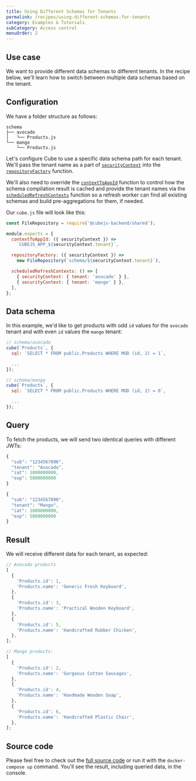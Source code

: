 ```yaml
---
title: Using Different Schemas for Tenants
permalink: /recipes/using-different-schemas-for-tenants
category: Examples & Tutorials
subCategory: Access control
menuOrder: 2
---
```


## Use case

We want to provide different data schemas to different tenants. In the recipe
below, we'll learn how to switch between multiple data schemas based on the
tenant.

## Configuration

We have a folder structure as follows:

```tree
schema
├── avocado
│   └── Products.js
└── mango
    └── Products.js
```

Let's configure Cube to use a specific data schema path for each tenant. We'll
pass the tenant name as a part of
[`securityContext`](https://cube.dev/docs/security/context#top) into the
[`repositoryFactory`](https://cube.dev/docs/config#repository-factory) function.

We'll also need to override the
[`contextToAppId`](https://cube.dev/docs/config#context-to-app-id) function to
control how the schema compilation result is cached and provide the tenant names
via the
[`scheduledRefreshContexts`](https://cube.dev/docs/config#scheduled-refresh-contexts)
function so a refresh worker can find all existing schemas and build
pre-aggregations for them, if needed.

Our `cube.js` file will look like this:

```javascript
const FileRepository = require('@cubejs-backend/shared');

module.exports = {
  contextToAppId: ({ securityContext }) =>
    `CUBEJS_APP_${securityContext.tenant}`,

  repositoryFactory: ({ securityContext }) =>
    new FileRepository(`schema/${securityContext.tenant}`),

  scheduledRefreshContexts: () => [
    { securityContext: { tenant: 'avocado' } },
    { securityContext: { tenant: 'mango' } },
  ],
};
```

## Data schema

In this example, we'd like to get products with odd `id` values for the
`avocado` tenant and with even `id` values the `mango` tenant:

```javascript
// schema/avocado
cube(`Products`, {
  sql: `SELECT * FROM public.Products WHERE MOD (id, 2) = 1`,

  ...
});

// schema/mango
cube(`Products`, {
  sql: `SELECT * FROM public.Products WHERE MOD (id, 2) = 0`,

  ...
});
```

## Query

To fetch the products, we will send two identical queries with different JWTs:

```javascript
{
  "sub": "1234567890",
  "tenant": "Avocado",
  "iat": 1000000000,
  "exp": 5000000000
}
```

```javascript
{
  "sub": "1234567890",
  "tenant": "Mango",
  "iat": 1000000000,
  "exp": 5000000000
}
```

## Result

We will receive different data for each tenant, as expected:

```javascript
// Avocado products
[
  {
    'Products.id': 1,
    'Products.name': 'Generic Fresh Keyboard',
  },
  {
    'Products.id': 3,
    'Products.name': 'Practical Wooden Keyboard',
  },
  {
    'Products.id': 5,
    'Products.name': 'Handcrafted Rubber Chicken',
  },
];
```

```javascript
// Mango products:
[
  {
    'Products.id': 2,
    'Products.name': 'Gorgeous Cotton Sausages',
  },
  {
    'Products.id': 4,
    'Products.name': 'Handmade Wooden Soap',
  },
  {
    'Products.id': 6,
    'Products.name': 'Handcrafted Plastic Chair',
  },
];
```

## Source code

Please feel free to check out the
[full source code](https://github.com/cube-js/cube/tree/master/examples/recipes/using-different-schemas-for-tenants)
or run it with the `docker-compose up` command. You'll see the result, including
queried data, in the console.
